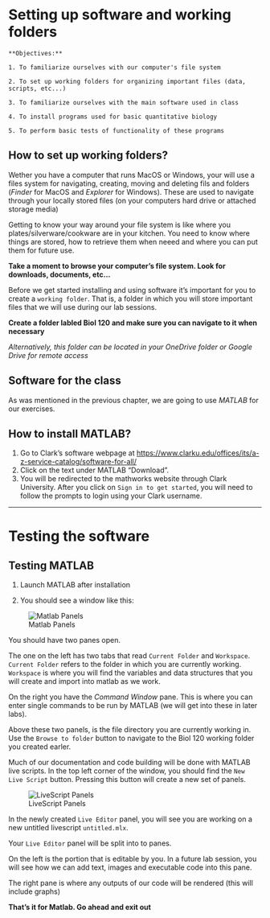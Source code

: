 # Setting up software and working folders {#software}

```block

**Objectives:**

1. To familiarize ourselves with our computer's file system

2. To set up working folders for organizing important files (data, scripts, etc...)

3. To familiarize ourselves with the main software used in class

4. To install programs used for basic quantitative biology

5. To perform basic tests of functionality of these programs
```


## How to set up working folders?

Wether you have a computer that runs MacOS or Windows, your will use a files system for navigating, creating, moving and deleting fils and folders (*Finder* for MacOS and *Explorer* for Windows). These are used to navigate through your locally stored files (on your computers hard drive or attached storage media)

Getting to know your way around your file system is like where you plates/silverware/cookware are in your kitchen. You need to know where things are stored, how to retrieve them when neeed and where you can put them for future use.

**Take a moment to browse your computer's file system. Look for downloads, documents, etc...**

Before we get started installing and using software it's important for you to create a `working folder`. That is, a folder in which you will store important files that we will use during our lab sessions.

**Create a folder labled Biol 120 and make sure you can navigate to it when necessary**

*Alternatively, this folder can be located in your OneDrive folder or Google Drive for remote access*

## Software for the class 

As was mentioned in the previous chapter,  we are going to use *MATLAB* for our exercises.

## How to install MATLAB?

1. Go to Clark's software webpage at [https://www.clarku.edu/offices/its/a-z-service-catalog/software-for-all/](https://www.clarku.edu/offices/its/a-z-service-catalog/software-for-all/)
2. Click on the text under MATLAB "Download".
3. You will be redirected to the mathworks website through Clark University.  After you click on `Sign in to get started`, you will need to follow the prompts to login using your Clark username.


***

# Testing the software

## Testing MATLAB

1. Launch MATLAB after installation

3. You should see a window like this:

![Matlab Panels](Lab0/MatlabScreen.png)

You should have two panes open. 

The one on the left has two tabs that read `Current Folder` and `Workspace`. `Current Folder` refers to the folder in which you are currently working. `Workspace` is where you will find the variables and data structures that you will create and import into matlab as we work. 

On the right you have the *Command Window* pane. This is where you can enter single commands to be run by MATLAB (we will get into these in later labs).

Above these two panels, is the file directory you are currently working in. Use the `Browse to folder` button to navigate to the Biol 120 working folder you created earler.

Much of our documentation and code building will be done with MATLAB live scripts. In the top left corner of the window, you should find the `New Live Script` button. Pressing this button will create a new set of panels.


![LiveScript Panels](Lab0/LiveScriptPanel.png)

In the newly created `Live Editor` panel, you will see you are working on a new untitled livescript `untitled.mlx`. 

Your `Live Editor` panel will be split into to panes. 

On the left is the portion that is editable by you. In a future lab session, you will see how we can add text, images and executable code into this pane.

The right pane is where any outputs of our code will be rendered (this will include graphs)

**That's it for Matlab. Go ahead and exit out**


